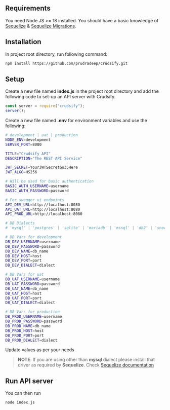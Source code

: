 ## Requirements

You need Node JS >= 18 installed.
You should have a basic knowledge of [Sequelize](https://sequelize.org/) & [Sequelize Migrations](https://sequelize.org/docs/v6/other-topics/migrations/).

## Installation

In project root directory, run following command:

```bash
npm install https://github.com/prudradeep/crudsify.git
```

## Setup

Create a new file named **index.js** in the project root directory and add the following code to set-up an API server with Crudsify.

```js filename="index.js" showLineNumbers
const server = require("crudsify");
server();
```

Create a new file named **.env** for environment variables and use the following:

```bash filename=".env" showLineNumbers
# development | uat | production
NODE_ENV=development
SERVER_PORT=8080

TITLE="Crudsify API"
DESCRIPTION="The REST API Service"

JWT_SECRET=YourJWTSecretGo35Here
JWT_ALGO=HS256

# Will be used for basic authentication
BASIC_AUTH_USERNAME=username
BASIC_AUTH_PASSWORD=password

# For swagger ui endpoints
API_DEV_URL=http://localhost:8080
API_UAT_URL=http://localhost:8080
API_PROD_URL=http://localhost:8080

# DB Dialects
# 'mysql' | 'postgres' | 'sqlite' | 'mariadb' | 'mssql' | 'db2' | 'snowflake' | 'oracle'

# DB Vars for development
DB_DEV_USERNAME=username
DB_DEV_PASSWORD=password
DB_DEV_NAME=db_name
DB_DEV_HOST=host
DB_DEV_PORT=port
DB_DEV_DIALECT=dialect

# DB Vars for uat
DB_UAT_USERNAME=username
DB_UAT_PASSWORD=password
DB_UAT_NAME=db_name
DB_UAT_HOST=host
DB_UAT_PORT=port
DB_UAT_DIALECT=dialect

# DB Vars for production
DB_PROD_USERNAME=username
DB_PROD_PASSWORD=password
DB_PROD_NAME=db_name
DB_PROD_HOST=host
DB_PROD_PORT=port
DB_PROD_DIALECT=dialect
```

Update values as per your needs

> **NOTE**: If you are using other than **mysql** dialect please install that driver as required by **Sequelize**. Check [Sequelize documentation](https://sequelize.org/docs/v6/getting-started/)

## Run API server

You can then run

```bash
node index.js
```
